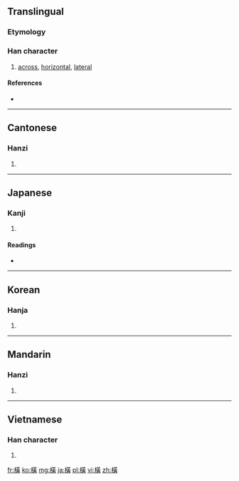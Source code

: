 {{also|横}}
==Translingual==

===Etymology===
{{Han compound|木|黃|c1=s|t1=wood|c2=p|ls=psc}}

===Han character===
{{Han char|rn=75|rad=木|as=12|sn=16|four=4498<sub>6</sub>|canj=木廿一金 (DTMC), X木廿一金 (XDTMC)}}

# [[across]], [[horizontal]], [[lateral]]

====References====
* {{Han ref|kx=0555.100|dkj=15594|dj=0944.030|hdz=21288.041|uh=6A6B|ud=27243|bh=BEEE|bd=48878}}

----

==Cantonese==

===Hanzi===
{{yue-hanzi|jyut=|y=waang4, waang6|sim=横}}

# {{defn|Cantonese|sort=木12}}

----

==Japanese==

===Kanji===
{{ja-kanji|grade=|rs=木12}}

# {{defn|Japanese|sort=木12}}

====Readings====
* {{ja-readings|on=[[おう]] (ō), [[こう]] (kō)|kun=[[よこ]] (yoko), [[よこたわる]] (yokotawaru), [[よこたえる]] (yokotaeru)}}

----

==Korean==

===Hanja===
{{ko-hanja|hangeul=횡|eumhun=|rv=hoeng|mr=hoeng|y=hoyng}}

# {{defn|Korean|sort=木12}}

----

==Mandarin==

===Hanzi===
{{cmn-hanzi|sim=横|pin=[[héng]] ([[heng2]])|wg=heng<sup>2</sup>}}

# {{defn|Mandarin|sort=木12}}

----

==Vietnamese==

===Han character===
{{vi-hantu|[[hoành]]|rs=木12}}

# {{defn|Vietnamese|sort=木12}}

[[fr:橫]]
[[ko:橫]]
[[mg:橫]]
[[ja:橫]]
[[pl:橫]]
[[vi:橫]]
[[zh:橫]]